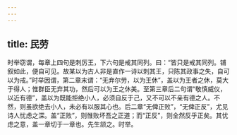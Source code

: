 ```yaml
---
---
---
```

title: 民劳
---







时举窃谓，每章上四句是刺厉王，下六句是戒其同列。曰：“皆只是戒其同列。铺叙如此，便自可见。故某以为古人非是直作一诗以刺其王，只陈其政事之失，自可以为戒。”时举因谓，第二章末谓：“无弃尔劳，以为王休”，盖以为王者之休，莫大于得人；惟群臣无弃其功，然后可以为王之休美。至第三章后二句谓“敬慎威仪，以近有德”，盖以为既能拒绝小人，必须自反于己，又不可以不亲有德之人。不然，则虽欲绝去小人，未必有以服其心也。后二章“无俾正败”，“无俾正反”，尤见诗人忧虑之深。盖“正败”，则惟败坏吾之正道；而“正反”，则全然反乎正矣。其忧虑之意，盖一章切于一章也。先生颔之。时举。